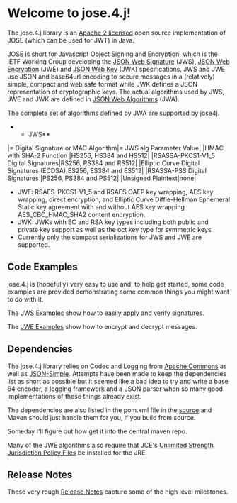 = Welcome to jose.4.j!=

The jose.4.j library is an [[https://bitbucket.org/b_c/jose4j/src/4f10a2684a7d0285da5826037ad48852ecf4485f/LICENSE?at=master|Apache 2 licensed]] open source implementation of JOSE (which can be used for JWT) in Java.

JOSE is short for Javascript Object Signing and Encryption, which is the IETF Working Group developing the [[http://tools.ietf.org/html/draft-ietf-jose-json-web-signature|JSON Web Signature]] (JWS), [[http://tools.ietf.org/html/draft-ietf-jose-json-web-encryption|JSON Web Encryption]] (JWE) and [[http://tools.ietf.org/html/draft-ietf-jose-json-web-key|JSON Web Key]] (JWK) specifications. JWS and JWE use JSON and base64url encoding to secure messages in a (relatively) simple, compact and web safe format while JWK defines a JSON representation of cryptographic keys. The actual algorithms used by JWS, JWE and JWK are defined in [[http://tools.ietf.org/html/draft-ietf-jose-json-web-algorithms|JSON Web Algorithms]] (JWA).

The complete set of algorithms defined by JWA are supported by jose4j.

**JWS**
|= Digital Signature or MAC Algorithm|= JWS alg Parameter Value|
|HMAC with SHA-2 Function |HS256, HS384 and HS512|
|RSASSA-PKCS1-V1_5 Digital Signatures|RS256, RS384 and RS512|
|Elliptic Curve Digital Signatures (ECDSA)|ES256, ES384 and ES512|
|RSASSA-PSS Digital Signatures |PS256, PS384 and PS512|
|Unsigned Plaintext|none|

* JWE: RSAES-PKCS1-V1_5 and RSAES OAEP key wrapping, AES key wrapping, direct encryption, and Elliptic Curve Diffie-Hellman Ephemeral Static key agreement with and without AES key wrapping. AES_CBC_HMAC_SHA2 content encryption.
* JWK: JWKs with EC and RSA key types including both public and private key support as well as the oct key type for symmetric keys. 
* Currently only the compact serializations for JWS and JWE are supported. 
 

== Code Examples ==
jose.4.j is (hopefully) very easy to use and, to help get started, some code examples are provided demonstrating some common things you might want to do with it.

The [[JWS%20Examples|JWS Examples]] show how to easily apply and verify signatures.

The [[JWE%20Examples|JWE Examples]] show how to encrypt and decrypt messages.

== Dependencies ==
The jose.4.j library relies on Codec and Logging from [[http://commons.apache.org/|Apache Commons]] as well as [[https://code.google.com/p/json-simple/|JSON-Simple]]. Attempts have been made to keep the dependencies list as short as possible but it seemed like a bad idea to try and write a base 64 encoder, a logging framework and a JSON parser when so many good implementations of those things already exist. 

The dependencies are also listed in the pom.xml file in the [[https://bitbucket.org/b_c/jose4j/src|source]] and Maven should just handle them for you, if you build from source.

Someday I'll figure out how get it into the central maven repo.

Many of the JWE algorithms also require that JCE's [[http://www.oracle.com/technetwork/java/javase/downloads/jce-7-download-432124.html|Unlimited Strength Jurisdiction Policy Files]] be installed for the JRE. 

== Release Notes == 
These very rough [[Release%20Notes|Release Notes]] capture some of the high level milestones.
 